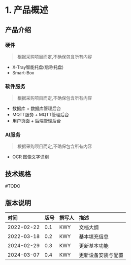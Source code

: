 # 1. 产品概述


## 产品介绍

### 硬件

> 根据采购项目而定,不确保包含所有内容

- X-Tray智能托盘(后称托盘)
- Smart-Box 

### 软件服务

> 根据采购项目而定,不确保包含所有内容

- 数据库 + 数据库管理后台
- MQTT服务 + MQTT管理后台
- 用户页面 + 后端管理后台

### AI服务

> 根据采购项目而定,不确保包含所有内容

- OCR 图像文字识别

## 技术规格

#TODO 

## 版本说明

| 时间       | 版号 | 撰写人 | 描述         |
| :--------- | :--- | :----- | :----------- |
| 2022-02-22 | 0.1  | KWY    | 文档大纲     |
| 2022-03-18 | 0.2  | KWY    | 基本填充信息 |
| 2024-02-29 | 0.3  | KWY    | 更新基本功能 |
| 2024-03-07 | 0.4  | KWY    | 更新设备安装与配置 |
